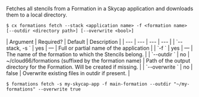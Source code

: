 Fetches all stencils from a Formation in a Skycap application and downloads them to a local directory.

<Tabs >
<Tab label="Usage">

```shell
$ cx formations fetch --stack <application name> -f <formation name> [--outdir <directory path>] [--overwrite <bool>]
```
</Tab>
    
<Tab label="arguments">
| Argument | Required? | Default | Description |
|  ---  |  ---  |  ---  |  ---  |
| `--stack, -s <application name>` | yes | — | Full or partial name of the application |
| `-f <formation name>` | yes | — | The name of the formation to which the Stencils belong. |
| `--outdir <directory path>` | no | ~/cloud66/formations (suffixed by the formation name) | Path of the output directory for the Formation. Will be created if missing. |
| `--overwrite <bool>` | no | false | Overwrite existing files in outdir if present. |
</Tab>
<Tab label="examples">

```shell
$ formations fetch -s my-skycap-app -f main-formation --outdir "~/my-formations" --overwrite true
```

</Tab>
</Tabs>